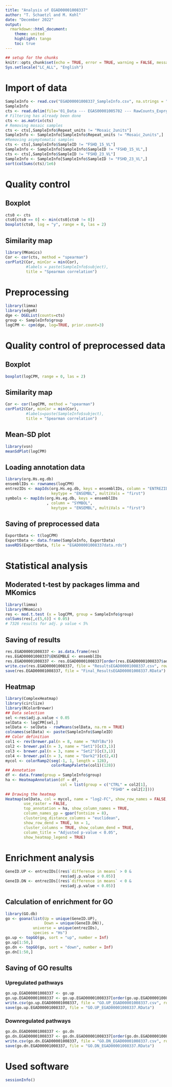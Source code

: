 ---
title: "Analysis of EGAD00001008337"
author: "T. Schaetzl and M. Kohl"
date: "December 2022"
output:
  rmarkdown::html_document:
    theme: united
    highlight: tango
    toc: true
---

```{r setup, include=FALSE}
## setup for the chunks
knitr::opts_chunk$set(echo = TRUE, error = TRUE, warning = FALSE, message = FALSE)
Sys.setlocale("LC_ALL", "English")
```


# Import of data

```{r}
SampleInfo <- read.csv("EGAD00001008337_SampleInfo.csv", na.strings = "N/A")
SampleInfo
cts <- read.delim(file='01_Data --- EGAS00001005782 --- RawCounts_Exprgenesonly.txt',row.names = 1)
# Filtering has already been done
cts <- as.matrix(cts)
# Removing mosaic samples
cts <- cts[,SampleInfo$Repeat_units != "Mosaic_2units"]
SampleInfo <- SampleInfo[SampleInfo$Repeat_units != "Mosaic_2units",]
#Removing asymptomatic samples
cts <- cts[,SampleInfo$SampleID != "FSHD_15_VL"]
SampleInfo <- SampleInfo[SampleInfo$SampleID != "FSHD_15_VL",]
cts <- cts[,SampleInfo$SampleID != "FSHD_23_VL"]
SampleInfo <- SampleInfo[SampleInfo$SampleID != "FSHD_23_VL",]
sort(colSums(cts)/1e6)
```


# Quality control 

## Boxplot 

```{r}
cts0 <- cts
cts0[cts0 == 0] <- min(cts0[cts0 != 0])
boxplot(cts0, log = "y", range = 0, las = 2)
```

## Similarity map

```{r}
library(MKomics)
Cor <- cor(cts, method = "spearman")
corPlot2(Cor, minCor = min(Cor), 
         #labels = paste(SampleInfo$subject),
         title = "Spearman correlation")
```


# Preprocessing

```{r}
library(limma)
library(edgeR)
dge <- DGEList(counts=cts)
group <- SampleInfo$group
logCPM <- cpm(dge, log=TRUE, prior.count=3)
```


# Quality control of preprocessed data

## Boxplot

```{r}
boxplot(logCPM, range = 0, las = 2)
```

## Similarity map

```{r}
Cor <- cor(logCPM, method = "spearman")
corPlot2(Cor, minCor = min(Cor), 
         #labels=paste(SampleInfo$subject),
         title = "Spearman correlation")
```

## Mean-SD plot

```{r}
library(vsn)
meanSdPlot(logCPM)
```

## Loading annotation data

```{r}
library(org.Hs.eg.db)
ensemblIDs <- rownames(logCPM)
entrezIDs <- mapIds(org.Hs.eg.db, keys = ensemblIDs, column = "ENTREZID", 
                    keytype = "ENSEMBL", multiVals = "first")
symbols <- mapIds(org.Hs.eg.db, keys = ensemblIDs
                  , column = "SYMBOL", 
                    keytype = "ENSEMBL", multiVals = "first")
```

## Saving of preprocessed data

```{r}
ExportData <- t(logCPM)
ExportData <- data.frame(SampleInfo, ExportData)
saveRDS(ExportData, file = "EGAD00001008337data.rds")
```


# Statistical analysis

## Moderated t-test by packages limma and MKomics

```{r}
library(limma)
library(MKomics)
res <- mod.t.test (x = logCPM, group = SampleInfo$group)
colSums(res[,c(5,6)] < 0.05)
# 7326 results for adj. p value < 5%
```

## Saving of results

```{r}
res.EGAD00001008337 <- as.data.frame(res)
res.EGAD00001008337$ENSEMBLE <- ensemblIDs
res.EGAD00001008337 <- res.EGAD00001008337[order(res.EGAD00001008337$adj.p.value),]
write.csv(res.EGAD00001008337, file = "ResultsEGAD00001008337.csv", row.names = FALSE)
save(res.EGAD00001008337, file = "Final_ResultsEGAD00001008337.RData")
```

## Heatmap 

```{r}
library(ComplexHeatmap)
library(circlize)
library(RColorBrewer)
## Data selection
sel <-res$adj.p.value < 0.05
selData <- logCPM[sel,]
selData <- selData - rowMeans(selData, na.rm = TRUE)
colnames(selData) <- paste(SampleInfo$SampleID)
## Color definition
col1 <- rev(brewer.pal(n = 8, name = "RdYlBu"))
col2 <- brewer.pal(n = 3, name = "Set1")[c(3,1)]
col3 <- brewer.pal(n = 3, name = "Set2")[c(3,1)]
col4 <- brewer.pal(n = 3, name = "Dark2")[c(2,4)]
mycol <- colorRamp2(seq(-1, 1, length = 128), 
                    colorRampPalette(col1)(128))
## Annotation
df <- data.frame(group = SampleInfo$group)
ha <- HeatmapAnnotation(df = df,
                        col = list(group = c("CTRL" = col2[1],
                                              "FSHD" = col2[2])))
## Drawing the heatmap
Heatmap(selData, col = mycol, name = "log2-FC", show_row_names = FALSE,
        use_raster = FALSE,
        top_annotation = ha, show_column_names = TRUE,
        column_names_gp = gpar(fontsize = 8),
        clustering_distance_columns = "euclidean",
        show_row_dend = TRUE, km = 1,
        cluster_columns = TRUE, show_column_dend = TRUE,
        column_title = "Adjusted p-value < 0.05",
        show_heatmap_legend = TRUE)
```


# Enrichment analysis

```{r}
GeneID.UP <- entrezIDs[(res$`difference in means` > 0 & 
                        res$adj.p.value < 0.05)]
GeneID.DN <- entrezIDs[(res$`difference in means` < 0 & 
                        res$adj.p.value < 0.05)]
```

## Calculation of enrichment for GO

```{r}
library(GO.db)
go <- goana(list(Up = unique(GeneID.UP), 
                 Down = unique(GeneID.DN)), 
            universe = unique(entrezIDs), 
            species = "Hs")
go.up <- topGO(go, sort = "up", number = Inf)
go.up[1:50,]
go.dn <- topGO(go, sort = "down", number = Inf)
go.dn[1:50,]
```

## Saving of GO results

### Upregulated pathways

```{r}
go.up.EGAD00001008337 <- go.up
go.up.EGAD00001008337 <- go.up.EGAD00001008337[order(go.up.EGAD00001008337$P.Up),]
write.csv(go.up.EGAD00001008337, file = "GO.UP_EGAD00001008337.csv", row.names = FALSE)
save(go.up.EGAD00001008337, file = "GO.UP_EGAD00001008337.RData")
```

### Downregulated pathways

```{r}
go.dn.EGAD00001008337 <- go.dn
go.dn.EGAD00001008337 <- go.dn.EGAD00001008337[order(go.dn.EGAD00001008337$P.Down),]
write.csv(go.dn.EGAD00001008337, file = "GO.DN_EGAD00001008337.csv", row.names = FALSE)
save(go.dn.EGAD00001008337, file = "GO.DN_EGAD00001008337.RData")
```


# Used software

```{r}
sessionInfo()
```
